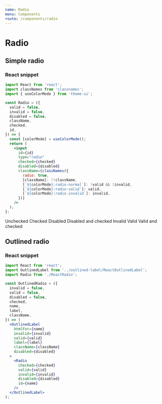 ```yaml
---
name: Radio
menu: Components
route: /components/radio
---
```


# Radio


## Simple radio

### React snippet

```jsx
import React from 'react';
import classNames from 'classnames';
import { useColorMode } from 'theme-ui';

const Radio = ({
  valid = false,
  invalid = false,
  disabled = false,
  className,
  checked,
  id,
}) => {
  const [colorMode] = useColorMode();
  return (
    <input
      id={id}
      type="radio"
      checked={checked}
      disabled={disabled}
      className={classNames({
        radio: true,
        [className]: !!className,
        [`${colorMode}:radio-normal`]: !valid && !invalid,
        [`${colorMode}:radio-valid`]: valid,
        [`${colorMode}:radio-invalid`]: invalid,
      })}
    />
  );
};
```

<Playground>
  <label htmlFor="simple-radio-unchecked" className="flex mb-4">
    <Radio id="simple-radio-unchecked" className="mr-2" />
    Unchecked
  </label>
  <label htmlFor="simple-radio-checked" className="flex mb-4">
    <Radio id="simple-radio-checked" checked className="mr-2" />
    Checked
  </label>
  <label htmlFor="simple-radio-disabled" className="flex mb-4">
    <Radio id="simple-radio-disabled" disabled className="mr-2" />
    Disabled
  </label>
  <label htmlFor="simple-radio-disabled-checked" className="flex mb-4">
    <Radio
      id="simple-radio-disabled-checked"
      disabled
      checked
      className="mr-2"
    />
    Disabled and checked
  </label>
  <label htmlFor="simple-radio-invalid" className="flex mb-4">
    <Radio id="simple-radio-invalid" invalid className="mr-2" />
    Invalid
  </label>
  <label htmlFor="simple-radio-valid" className="flex mb-4">
    <Radio id="simple-radio-valid" valid className="mr-2" />
    Valid
  </label>
  <label htmlFor="simple-radio-valid-checked" className="flex mb-4">
    <Radio id="simple-radio-valid-checked" valid checked className="mr-2" />
    Valid and checked
  </label>
</Playground>

## Outlined radio

### React snippet

```jsx
import React from 'react';
import OutlinedLabel from '../outlined-label/ReactOutlinedLabel';
import Radio from './ReactRadio';

const OutlinedRadio = ({
  invalid = false,
  valid = false,
  disabled = false,
  checked,
  name,
  label,
  className,
}) => (
  <OutlinedLabel
    htmlFor={name}
    invalid={invalid}
    valid={valid}
    label={label}
    className={className}
    disabled={disabled}
  >
    <Radio
      checked={checked}
      valid={valid}
      invalid={invalid}
      disabled={disabled}
      id={name}
    />
  </OutlinedLabel>
);
```

<Playground>
  <OutlinedRadio
    label="Unchecked"
    name="outlined-radio-unchecked"
    className="mb-4"
  />
  <OutlinedRadio
    label="Checked"
    name="outlined-radio-checked"
    checked
    className="mb-4"
  />
  <OutlinedRadio
    label="Disabled"
    name="outlined-radio-disabled"
    disabled
    className="mb-4"
  />
  <OutlinedRadio
    label="Disabled and checked"
    name="outlined-radio-disabled-checked"
    disabled
    checked
    className="mb-4"
  />
  <OutlinedRadio
    label="Invalid"
    name="outlined-radio-invalid"
    invalid
    className="mb-4"
  />
  <OutlinedRadio
    label="Valid"
    name="outlined-radio-valid"
    valid
    className="mb-4"
  />
  <OutlinedRadio
    label="Valid and checked"
    name="outlined-radio-valid-checked"
    valid
    checked
    className="mb-4"
  />
</Playground>
